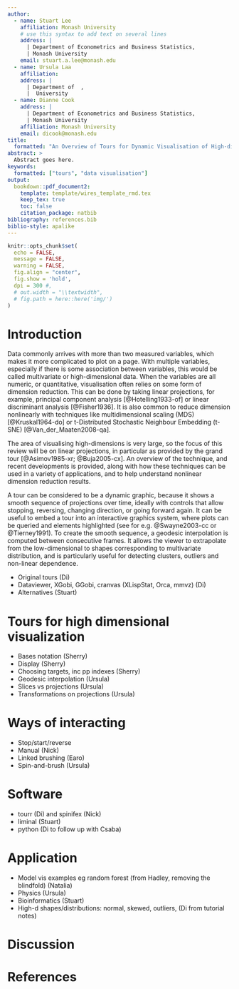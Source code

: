 ```yaml
---
author:
  - name: Stuart Lee
    affiliation: Monash University
    # use this syntax to add text on several lines
    address: |
      | Department of Econometrics and Business Statistics,
      | Monash University
    email: stuart.a.lee@monash.edu
  - name: Ursula Laa 
    affiliation: 
    address: |
      | Department of  ,
      |  University
  - name: Dianne Cook
    address: |
      | Department of Econometrics and Business Statistics,
      | Monash University
    affiliation: Monash University
    email: dicook@monash.edu
title:
  formatted: "An Overview of Tours for Dynamic Visualisation of High-dimensional Data"
abstract: > 
  Abstract goes here.
keywords:
  formatted: ["tours", "data visualisation"]
output: 
  bookdown::pdf_document2:
    template: template/wires_template_rmd.tex
    keep_tex: true
    toc: false
    citation_package: natbib
bibliography: references.bib
biblio-style: apalike
---
```

```r
knitr::opts_chunk$set(
  echo = FALSE,
  message = FALSE,
  warning = FALSE,
  fig.align = "center",
  fig.show = 'hold',
  dpi = 300 #,
  # out.width = "\\textwidth",
  # fig.path = here::here('img/')
)
```

<!--
Writing style: third person (it was done, ...)
-->

# Introduction

<!-- Purpose/why and what is high-d data (Di)-->

Data commonly arrives with more than two measured variables, which makes it more complicated to plot on a page. With multiple variables, especially if there is some association between variables, this would be called multivariate or high-dimensional data. When the variables are all numeric, or quantitative, visualisation often relies on some form of dimension reduction. This can be done by taking linear projections, for example, principal component analysis [@Hotelling1933-of] or linear discriminant analysis [@Fisher1936]. It is also common to reduce dimension nonlinearly with techniques like multidimensional scaling (MDS) [@Kruskal1964-do] or t-Distributed Stochastic Neighbour Embedding (t-SNE) [@Van_der_Maaten2008-qa]. 

The area of visualising high-dimensions is very large, so the focus of this review will be on linear projections, in particular as provided by the grand tour [@Asimov1985-xr; @Buja2005-cx]. An overview of the technique, and recent developments is provided, along with how these techniques can be used in a variety of applications, and to help understand nonlinear dimension reduction results.  

A tour can be considered to be a dynamic graphic, because it shows a smooth sequence of projections over time, ideally with controls that allow stopping, reversing, changing direction, or going forward again. It can be useful to embed a tour into an interactive graphics system, where plots can be queried and elements highlighted (see for e.g. @Swayne2003-cc or @Tierney1991). To create the smooth sequence, a geodesic interpolation is computed between consecutive frames.  It allows the viewer to extrapolate from the low-dimensional to  shapes corresponding to multivariate distribution, and is particularly useful for detecting clusters, outliers and non-linear dependence. 



- Original tours (Di)
- Dataviewer, XGobi, GGobi, cranvas (XLispStat, Orca, mmvz) (Di)
- Alternatives (Stuart)

# Tours for high dimensional visualization 

- Bases notation (Sherry)
- Display (Sherry)
- Choosing targets, inc pp indexes (Sherry)
- Geodesic interpolation (Ursula)
- Slices vs projections (Ursula)
- Transformations on projections (Ursula)

# Ways of interacting

- Stop/start/reverse
- Manual (Nick)
- Linked brushing (Earo)
- Spin-and-brush  (Ursula)
    
# Software

- tourr (Di) and spinifex (Nick)
- liminal (Stuart)
- python (Di to follow up with Csaba)

# Application

- Model vis examples eg random forest (from Hadley, removing the blindfold) (Natalia)
- Physics (Ursula)
- Bioinformatics (Stuart)
- High-d shapes/distributions: normal, skewed, outliers, (Di from tutorial notes)

# Discussion

# References {-}